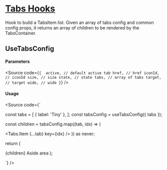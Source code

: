 

<Meta of={Stories} />

# [Tabs Hooks](#tabs-hooks)

Hook to build a TabsItem list.
Given an array of tabs config and common config props,
it returns an array of children to be rendered by the TabsContainer.

## UseTabsConfig

<Canvas of={Stories.Base} />

#### Parameters

<Source
  code={`
{ 
  active, // default active tab
  href, // href
  iconId, // iconId
  size, // size
  state, // state
  tabs, // array of tabs
  target, // target
  wide, // wide
}
`}
/>

#### Usage

<Source
code={`

const tabs = [
{ label: 'Tiny' },
];
const tabsConfig = useTabsConfig({ tabs });

const children = tabsConfig.map((tab, idx) => (

<Tabs.Item {...tab} key={idx} />
)) as never;

return (

<Tabs>
  {children}
  <Tabs.Aside>Aside area</Tabs.Aside>
</Tabs>
);

`}
/>
